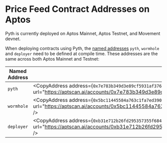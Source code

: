 
# Price Feed Contract Addresses on Aptos

Pyth is currently deployed on Aptos Mainnet, Aptos Testnet, and Movement devnet.

When deploying contracts using Pyth, the [named addresses](https://diem.github.io/move/address.html#named-addresses) `pyth`, `wormhole` and `deployer` need to be defined at compile time. These addresses are the same across both Aptos Mainnet and Testnet:

| Named Address | Value                                                                                                                                                                                               |
| ------------- | --------------------------------------------------------------------------------------------------------------------------------------------------------------------------------------------------- |
| `pyth`        | <CopyAddress address={`0x7e783b349d3e89cf5931af376ebeadbfab855b3fa239b7ada8f5a92fbea6b387`} url="https://aptscan.ai/accounts/0x7e783b349d3e89cf5931af376ebeadbfab855b3fa239b7ada8f5a92fbea6b387" /> |
| `wormhole`    | <CopyAddress address={`0x5bc11445584a763c1fa7ed39081f1b920954da14e04b32440cba863d03e19625`} url="https://aptscan.ai/accounts/0x5bc11445584a763c1fa7ed39081f1b920954da14e04b32440cba863d03e19625" /> |
| `deployer`    | <CopyAddress address={`0xb31e712b26fd295357355f6845e77c888298636609e93bc9b05f0f604049f434`} url="https://aptscan.ai/accounts/0xb31e712b26fd295357355f6845e77c888298636609e93bc9b05f0f604049f434" /> |
